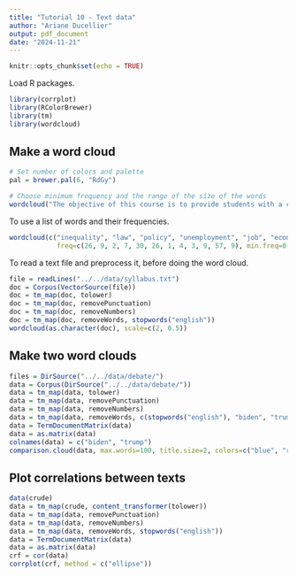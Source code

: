 ```yaml
---
title: "Tutorial 10 - Text data"
author: "Ariane Ducellier"
output: pdf_document
date: "2024-11-21"
---
```


```r
knitr::opts_chunk$set(echo = TRUE)
```

Load R packages.

```r
library(corrplot)
library(RColorBrewer)
library(tm)
library(wordcloud)
```

## Make a word cloud

```r
# Set number of colors and palette
pal = brewer.pal(6, "RdGy")

# Choose minimum frequency and the range of the size of the words
wordcloud("The objective of this course is to provide students with a comprehensive understanding of data visualization techniques using R. Through hands-on projects and practical exercises, students will learn how to effectively visualize and communicate insights from data, enabling them to make informed decisions and tell compelling data-driven stories. The course will cover data visualization principles, R programming for data visualization, and the use of popular R packages for creating static and interactive visualizations. Learning objectives: We will cover three main topics: Fundamentals of data visualization: Visual perception and cognition principles, choosing the right chart types based on data and objectives, theory of visual clues and effective use of coordinates, scales and colors, best practices for creating clear and compelling visualizations. Practical data visualization with R: We will focus on ggplot2, but also explore other R packages for geographic data visualization and advanced data visualization (e.g. networks, tree maps, word clouds). Interactive visualization techniques and dashboard design: We will cover principles of effective dashboard design and creation of interactive visualizations for better user engagement. We will use R Shiny to add interactivity with tooltips, filters, and zooming/panning.", min.freq=1, scale=c(2, 0.5), random.color=TRUE, color=pal)
```

To use a list of words and their frequencies.

```r
wordcloud(c("inequality", "law", "policy", "unemployment", "job", "economy", "democracy", "Republicans", "congress", "America", "growth"),
            freq=c(26, 9, 2, 7, 30, 26, 1, 4, 3, 9, 57, 9), min.freq=0, color="red")
```

To read a text file and preprocess it, before doing the word cloud.

```r
file = readLines("../../data/syllabus.txt")
doc = Corpus(VectorSource(file))
doc = tm_map(doc, tolower)
doc = tm_map(doc, removePunctuation)
doc = tm_map(doc, removeNumbers)
doc = tm_map(doc, removeWords, stopwords("english"))
wordcloud(as.character(doc), scale=c(2, 0.5))
```

## Make two word clouds

```r
files = DirSource("../../data/debate/")
data = Corpus(DirSource("../../data/debate/"))
data = tm_map(data, tolower)
data = tm_map(data, removePunctuation)
data = tm_map(data, removeNumbers)
data = tm_map(data, removeWords, c(stopwords("english"), "biden", "trump"))
data = TermDocumentMatrix(data)
data = as.matrix(data)
colnames(data) = c("biden", "trump")
comparison.cloud(data, max.words=100, title.size=2, colors=c("blue", "red"))
```

## Plot correlations between texts

```r
data(crude)
data = tm_map(crude, content_transformer(tolower))
data = tm_map(data, removePunctuation)
data = tm_map(data, removeNumbers)
data = tm_map(data, removeWords, stopwords("english"))
data = TermDocumentMatrix(data)
data = as.matrix(data)
crf = cor(data)
corrplot(crf, method = c("ellipse"))
```
